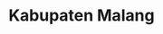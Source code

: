 ---
title: Kabupaten Malang
image: /kabupaten-malang.jpg?url
category: Kabupaten
description: "
Bersama dengan Kota Batu dan Kota Malang, Kabupaten Malang merupakan bagian dari kesatuan
wilayah yang dikenal dengan Malang Raya.
"
---